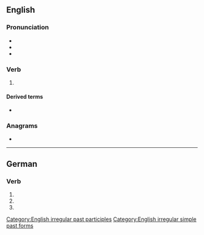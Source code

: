 ==English==

===Pronunciation===
* {{IPA|en|/ˈdɛlt/}}
* {{audio|en|en-us-dealt.ogg|Audio (US)}}
* {{rhymes|en|ɛlt}}

===Verb===
{{head|en|verb form}}

# {{en-past of|deal}}

====Derived terms====
* {{l|en|play the hand one is dealt}}

===Anagrams===
* {{anagrams|en|a=adelt|Adlet|DELTA|Delta|adlet|atled|dalet|delta|lated|taled}}

[[Category:English irregular past participles]]
[[Category:English irregular simple past forms]]

----

==German==

===Verb===
{{head|de|verb form}}

# {{de-verb form of|dealen|3|s|g}}
# {{de-verb form of|dealen|2|p|g}}
# {{de-verb form of|dealen|i|p}}